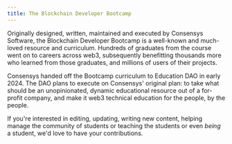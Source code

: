 ```yaml
---
title: The Blockchain Developer Bootcamp
---
```


Originally designed, written, maintained and executed by Consensys Software,
the Blockchain Developer Bootcamp is a well-known and much-loved resource and
curriculum.
Hundreds of graduates from the course went on to careers across web3, subsequently
benefitting thousands more who learned from those graduates, and millions of users
of their projects.

Consensys handed off the Bootcamp curriculum to Education DAO in early 2024. The DAO
plans to execute on Consensys' original plan: to take what should be an unopinionated,
dynamic educational resource out of a for-profit company, and make it web3 technical
education for the people, by the people.

If you're interested in editing, updating, writing new content, helping manage the
community of students or teaching the students or even _being_ a student, we'd love to
have your contributions.
